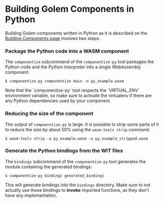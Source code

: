 
# Building Golem Components in Python

Building Golem components written in Python as it is described on the [Building Components page](pages/python-language-guide/building-components) involves two steps:

<Steps>

### Package the Python code into a WASM component

The `componentize` subcommand of the `componentize-py` tool packages the Python code and the Python interpreter into a single WebAssembly component:

```shell
$ componentize-py componentize main -o py_example.wasm
```

<Callout type="info">
  Note that the `componentize-py` tool respects the `VIRTUAL_ENV` environment variable, so make sure
  to activate the virtualenv if there are any Python dependencies used by your component.
</Callout>

### Reducing the size of the component

The output of `compoenntize-py` is large. It is possible to strip some parts of it to reduce the size by about 50% using the `wasm-tools strip` command:

```shell
$ wasm-tools strip -a py_example.wasm -o py_example_stripped.wasm
```

### Generate the Python bindings from the WIT files

The `bindings` subcommand of the `componentize-py` tool generates the module containing the generated bindings:

```shell
$ componentize-py bindings generated_bindings
```

This will generate bindings into the `bindings` directory.
Make sure to not actually use these bindings to **invoke** imported functions, as they don't have any implementation.

</Steps>
